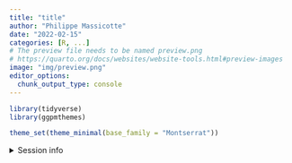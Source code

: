 ```yaml
---
title: "title"
author: "Philippe Massicotte"
date: "2022-02-15"
categories: [R, ...]
# The preview file needs to be named preview.png
# https://quarto.org/docs/websites/website-tools.html#preview-images
image: "img/preview.png" 
editor_options: 
  chunk_output_type: console
---
```


```r
library(tidyverse)
library(ggpmthemes)

theme_set(theme_minimal(base_family = "Montserrat"))
```

<details>
  
<summary>Session info</summary>

```r
## Reproducibility info
options(width = 120)
devtools::session_info()
```

</details>

